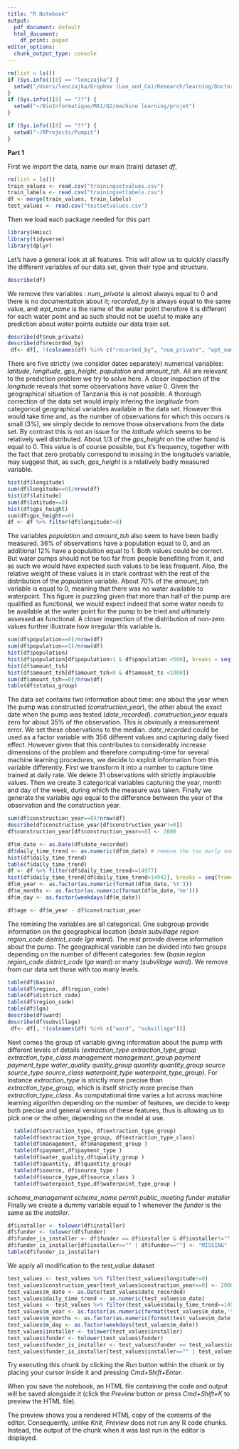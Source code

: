 ```yaml
---
title: "R Notebook"
output:
  pdf_document: default
  html_document:
    df_print: paged
editor_options:
  chunk_output_type: console
---
```


```r
rm(list = ls())
if (Sys.info()[8] == "leoczajka") {
  setwd("/Users/leoczajka/Dropbox (Leo_and_Co)/Research/learning/Doctoral Training/machine-learning/ULB-CHM-Machine-Learners")
}
if (Sys.info()[8] == "??") {
  setwd("~/BioInformatique/MA1/Q2/machine learning/projet")
}

if (Sys.info()[8] == "??") {
  setwd("~/RProjects/Pumpit")
}

```


**Part 1** 

First we import the data, name our main (train) dataset *df*, 

```r
rm(list = ls())
train_values <- read.csv("trainingsetvalues.csv")
train_labels <- read.csv("trainingsetlabels.csv")
df <- merge(train_values, train_labels)
test_values <- read.csv("testsetvalues.csv")
```

Then we load each package needed for this part
```r
library(Hmisc)
library(tidyverse)
library(dplyr) 
```
Let's have a general look at all features. This will allow us to quickly classify the different variables of our data set, given their type and structure.
```r
describe(df)
```
We remove thre variables : *num_private* is almost always equal to 0 and there is no documentation about it; *recorded_by* is always equal to the same value, and *wpt_name* is the name of the water point therefore it is different for each water point and as such should not be useful to make any prediction about water points outside our data train set.
```r
describe(df$num_private)
describe(df$recorded_by)
 df<- df[, !(colnames(df) %in% c("recorded_by", "num_private", "wpt_name"))]

```
There are five strictly (we consider dates separately) numerical variables:  *latitude*, *longitude*, *gps_height*, *population* and *amount_tsh*. All are relevant to the prediction problem we try to solve here. A closer inspection of the *longitude* reveals that some observations have value 0. Given the geographical situation of Tanzania this is not possible. A thorough correction of the data set would imply infering the *longitude* from categorical geographical variables available in the data set. However this would take time and, as the number of observations for which this occurs is small (3%), we simply decide to remove those observations from the data set. By contrast this is not an issue for the *latitude* which seems to be relatively well distributed. About 1/3 of the *gps_height* on the other hand is equal to 0. This value is of course possible, but it's frequency, together with the fact that zero probably correspond to missing in the longitude's variable, may suggest that, as such, *gps_height* is a relatively badly measured variable. 
```r
hist(df$longitude)
sum(df$longitude==0)/nrow(df)
hist(df$latitude)
sum(df$latitude==0)
hist(df$gps_height)
sum(df$gps_height==0)
df <- df %>% filter(df$longitude!=0)
```
The variables *population* and *amount_tsh* also seem to have been badly measured. 36% of observations have a population equal to 0, and an additional 12% have a population equal to 1. Both values could be correct. But water pumps should not be too far from people benefiting from it, and as such we would have expected such values to be less frequent. Also, the relative weight of these values is in stark contrast with the rest of the distribution of the *population* variable. About 70% of the *amount_tsh* variable is equal to 0, meaning that there was no water available to waterpoint. This figure is puzzling given that more than half of the pump are qualified as functional, we would expect indeed that some water needs to be available at the water point for the pump to be tried and ultimately assessed as functional. A closer inspection of the distribution of non-zero values further illustrate how irregular this variable is. 

```r
sum(df$population==0)/nrow(df)
sum(df$population==1)/nrow(df)
hist(df$population)
hist(df$population[df$population>1 & df$population <500], breaks = seq(from=1, to=501, by=10))
hist(df$amount_tsh)
hist(df$amount_tsh[df$amount_tsh>0 & df$amount_ts <1000])
sum(df$amount_tsh==0)/nrow(df)
table(df$status_group)
```
The data set contains two information about time: one about the year when the pump was constructed (*construction_year*), the other about the exact date when the pump was tested (*date_recorded*). *construction_year* equals zero for about 35% of the observation. This is obviously a measurement error. We set these observations to the median. *date_recorded* could be used as a factor variable with 356 different values and capturing daily fixed effect. However given that this contributes to considerably increase dimensions of the problem and therefore computing-time for several machine learning procedures, we decide to exploit information from this variable differently. First we transform it into a number to capture time trained at daily rate. We delete 31 observations with strictly implausible values. Then we create 3 categorical variables capturing the year, month and day of the week, during which the measure was taken. Finally we generate the variable *age* equal to the difference between the year of the observation and the construction year.

```r
sum(df$construction_year==0)/nrow(df)
describe(df$construction_year[df$construction_year!=0])
df$construction_year[df$construction_year==0] <- 2000

df$m_date <- as.Date(df$date_recorded)
df$daily_time_trend <- as.numeric(df$m_date) # remove the too early ones
hist(df$daily_time_trend)
table(f$daily_time_trend)
df <- df %>% filter(df$daily_time_trend>=14977)
hist(df$daily_time_trend[df$daily_time_trend>14942], breaks = seq(from=14942, to=16042, by=10))
df$m_year <- as.factor(as.numeric(format(df$m_date,'%Y')))
df$m_months <- as.factor(as.numeric(format(df$m_date,'%m')))
df$m_day <- as.factor(weekdays(df$m_date))

df$age <- df$m_year - df$construction_year 
```

The remining the variables are all categorical. One subgroup provide information on the geographical location (*basin* *subvillage* *region* *region_code* *district_code* *lga* *ward*). The rest provide diverse information about the pump. The geographical variable can be divided into two groups depending on the number of different categories: few (*basin* *region* *region_code* *district_code* *lga* *ward*) or many (*subvillage* *ward*). We remove from our data set those with too many levels. 

```r
table(df$basin)
table(df$region, df$region_code)
table(df$district_code)
table(df$region_code)
table(df$lga)
describe(df$ward)
describe(df$subvillage)
 df<- df[, !(colnames(df) %in% c("ward", "subvillage"))]
```
Next comes the group of variable giving information about the pump with different levels of details (*extraction_type*  *extraction_type_group*  *extraction_type_class*  *management*  *management_group*  *payment*  *payment_type*  *water_quality*  *quality_group*  *quantity*  *quantity_group*  *source*  *source_type*  *source_class*  *waterpoint_type*  *waterpoint_type_group*). For instance *extraction_type* is strictly more precise than *extraction_type_group*, which is itself strictly more precise than *extraction_type_class*. As computational time varies a lot across machine learning algorithm depending on the number of features, we decide to keep both precise and general versions of these features, thus is allowing us to pick one or the other, depending on the model at use.

```r
  table(df$extraction_type, df$extraction_type_group)
  table(df$extraction_type_group, df$extraction_type_class)
  table(df$management, df$management_group )
  table(df$payment,df$payment_type )
  table(df$water_quality,df$quality_group )
  table(df$quantity, df$quantity_group)
  table(df$source, df$source_type )
  table(df$source_type,df$source_class )
  table(df$waterpoint_type,df$waterpoint_type_group )
```
*scheme_management*
*scheme_name*
*permit* 
*public_meeting* 
*funder*
*installer*
Finally we create a dummy variable equal to 1 whenever the *funder* is the same as the *installer*. 
```r
df$installer <- tolower(df$installer)
df$funder <- tolower(df$funder)
df$funder_is_installer <- df$funder == df$installer & df$installer!=""
df$funder_is_installer[df$installer=="" | df$funder==""] <- "MISSING"
table(df$funder_is_installer)
```

We apply all modification to the *test_value* dataset
```r
test_values <- test_values %>% filter(test_values$longitude!=0)
test_values$construction_year[test_values$construction_year==0] <- 2000
test_values$m_date <- as.Date(test_values$date_recorded)
test_values$daily_time_trend <- as.numeric(test_values$m_date) 
test_values <- test_values %>% filter(test_values$daily_time_trend>=14977)
test_values$m_year <- as.factor(as.numeric(format(test_values$m_date,'%Y')))
test_values$m_months <- as.factor(as.numeric(format(test_values$m_date,'%m')))
test_values$m_day <- as.factor(weekdays(test_values$m_date))
test_values$installer <- tolower(test_values$installer)
test_values$funder <- tolower(test_values$funder)
test_values$funder_is_installer <- test_values$funder == test_values$installer & test_values$installer!=""
test_values$funder_is_installer[test_values$installer=="" | test_values$funder==""] <- "MISSING"
```

Try executing this chunk by clicking the *Run* button within the chunk or by placing your cursor inside it and pressing *Cmd+Shift+Enter*. 

When you save the notebook, an HTML file containing the code and output will be saved alongside it (click the *Preview* button or press *Cmd+Shift+K* to preview the HTML file). 

The preview shows you a rendered HTML copy of the contents of the editor. Consequently, unlike *Knit*, *Preview* does not run any R code chunks. Instead, the output of the chunk when it was last run in the editor is displayed.

